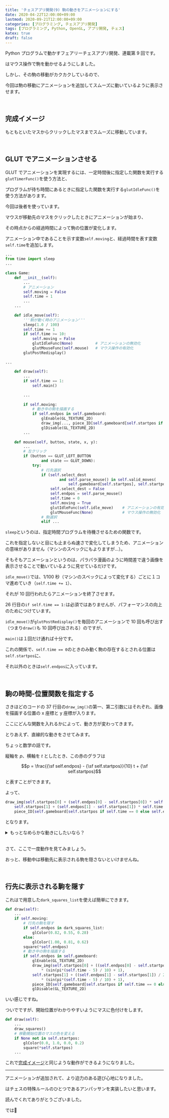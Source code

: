 ```yaml
---
title: 'チェスアプリ開発(9) 駒の動きをアニメーションにする'
date: 2020-04-22T12:00:00+09:00
lastmod: 2020-09-21T12:00:00+09:00
categories: [プログラミング, チェスアプリ開発]
tags: [プログラミング, Python, OpenGL, アプリ開発, チェス]
katex: true
draft: false
---
```


Python プログラムで動かすフェアリーチェスアプリ開発、連載第 9 回です。

<pstlk label="前回" to="chess-app-devel-8" />はマウス操作で駒を動かせるようにしました。

しかし、その駒の移動がカクカクしているので、

今回は駒の移動にアニメーションを追加してスムーズに動いているように表示させます。

<!--more-->

<br/>

## 完成イメージ

<postimage src="goal" ext="gif" alt="完成図" />

もともといたマスからクリックしたマスまでスムーズに移動しています。

<br/>

## GLUT でアニメーションさせる

GLUT でアニメーションを実現するには、一定時間後に指定した関数を実行する`glutTimerFunc()`を使う方法と、

プログラムが待ち時間にあるときに指定した関数を実行する`glutIdleFunc()`を使う方法があります。

今回は後者を使っています。

マウスが移動先のマスをクリックしたときにアニメーションが始まり、

その時点からの経過時間によって駒の位置が変化します。

アニメーション中であることを示す変数`self.moving`と、経過時間を表す変数`self.time`を追加します。

```py name=main.py hl_lines=2,8,9,10,14-22,28,33-38,53-56
...
from time import sleep
...
　
class Game:
    def __init__(self):
        ...
        # アニメーション
        self.moving = False
        self.time = 1
        ...
    ...
　
    def idle_move(self):
        '''駒が動く時のアニメーション'''
        sleep(1.0 / 100)
        self.time += 1
        if self.time >= 10:
            self.moving = False
            glutIdleFunc(None)          # アニメーションの無効化
            glutMouseFunc(self.mouse)   # マウス操作の有効化
        glutPostRedisplay()
　
...
　
    def draw(self):
        ...
        if self.time == 1:
            self.main()
　
        ...
　
        if self.moving:
            # 動き中の駒を描画する
            if self.endpos in self.gameboard:
                glEnable(GL_TEXTURE_2D)
                draw_img(..., piece_ID[self.gameboard[self.startpos if self.time == 0 else self.endpos].name])
                glDisable(GL_TEXTURE_2D)
        ...
　
    def mouse(self, button, state, x, y):
        ...
        # 左クリック
        if (button == GLUT_LEFT_BUTTON
                and state == GLUT_DOWN):
            try:
                # 行先選択
                if (self.select_dest
                        and self.parse_mouse() in self.valid_moves(
                            self.gameboard[self.startpos], self.startpos, self.gameboard)):
                    self.select_dest = False
                    self.endpos = self.parse_mouse()
                    self.time = 0
                    self.moving = True
                    glutIdleFunc(self.idle_move)    # アニメーションの有効化
                    glutMouseFunc(None)             # マウス操作の無効化
                # 駒選択
                elif ...
```

`sleep`というのは、指定時間プログラムを待機させるための関数です。

これを指定しないと目にも止まらぬ速さで変化してしまうため、アニメーションの意味がありません（マシンのスペックにもよりますが…）。

そもそもアニメーションというのは、パラパラ漫画のように時間差で違う画像を表示させることで動いているように見せているだけです。

`idle_move()`では、1/100 秒（マシンのスペックによって変化する）ごとに１コマ進めていき（`self.time += 1`）、

それが 10 回行われたらアニメーションを終了させます。

26 行目の`if self.time == 1:`は必須ではありませんが、パフォーマンスの向上のためにつけています。

`idle_move()`が`glutPostRedisplay()`を毎回のアニメーションで 10 回も呼び出す（つまり`draw()`も 10 回呼び出される）のですが、

`main()`は１回だけ通れば十分です。

これの関係で、`self.time == 0`のときのみ動く駒の存在するとされる位置は`self.startpos`に、

それ以外のときは`self.endpos`に入っています。

<br/>

## 駒の時間-位置関数を指定する

さきほどのコードの 37 行目の`draw_img()`の第一、第二引数にはそれぞれ、画像を描画する位置の x 座標と y 座標が入ります。

ここにどんな関数を入れるかによって、動き方が変わってきます。

とりあえず、直線的な動きをさせてみます。

<postimage src="linear-interpolation" ext="png" alt="直線による補間" />

ちょっと数学の話です。

縦軸を $p$、横軸を $t$ としたとき、この赤のグラフは

$$p = \frac{{\sf self.endpos} - {\sf self.startpos}}{10} t + {\sf self.startpos}$$

と表すことができます。

よって、

```py
draw_img(self.startpos[0] + (self.endpos[0] - self.startpos[0]) * self.time / 10,
    self.startpos[1] + (self.endpos[1] - self.startpos[1]) * self.time / 10,
    piece_ID[self.gameboard[self.startpos if self.time == 0 else self.endpos].name])
```

となります。

<details>
<summary>もっとなめらかな動きにしたいなら？</summary>

<br/>

直線的な補間の場合、動き始めから終わりまでつねに同じ速さです。

正弦曲線（サインカーブ）を用いて、動き始めと終わりは減速させるようなもっとなめらかな動きをさせることができます。

<postimage src="sin-curve-interpolation" ext="png" alt="正弦曲線による補間" />

コードを導くには、しっかりとした（高校レベルぐらいの）数学の計算をやらなければならなりません。

（でも決してこの計算ができなければいけないわけではありません！）

正弦曲線 $y = \sin x$ のグラフを拡大縮小・平行移動して、この赤いグラフに重なるようにします。

$y = \sin x$ のグラフは２点 $\left(-\frac{\pi}{2}, -1 \right), \left(\frac{\pi}{2}, 1 \right)$ を通ります。

この２点が変形後に $(0, {\sf self.startpos}), (10, {\sf self.endpos})$ に重なるようにします。

<br/>

まず、拡大縮小操作をして幅と高さを合わせます。

幅が $\frac{\pi}{2} - \left(-\frac{\pi}{2} \right) = \pi$ だったのを $10$ にするので、$x$ 軸方向に $\frac{10}{\pi}$ 倍に拡大して

$$y = \sin \left(\frac{\pi}{10} x \right)$$

高さが $1 - (-1) = 2$ だったのを ${\sf self.endpos} - {\sf self.startpos}$ にするので、

$y$ 軸方向に $\frac{{\sf self.endpos} - {\sf self.startpos}}{2}$ 倍に拡大して

$$y = \frac{{\sf self.endpos} - {\sf self.startpos}}{2} \sin \left(\frac{\pi}{10} x \right)$$

あとは平行移動をします。

今の変形で点 $\left(-\frac{\pi}{2}, -1 \right)$ が

点 $\left(-5, -\frac{{\sf self.endpos} - {\sf self.startpos}}{2} \right)$ に移ったので、

これが点 $(0, {\sf self.startpos})$ に来るようにします。

$x$ 軸方向に $5, y$ 軸方向に

${\sf self.startpos} + \frac{{\sf self.endpos} - {\sf self.startpos}}{2}$ だけ平行移動して

$$
\begin{aligned}
    y &= \frac{{\sf self.endpos} - {\sf self.startpos}}{2} \sin \left(\frac{\pi}{10} (x - 5) \right) \\\\ 
    &\ \ \ \ + {\sf self.startpos} + \frac{{\sf self.endpos} - {\sf self.startpos}}{2} \\\\ 
    &= {\sf self.startpos} + \frac{{\sf self.endpos} - {\sf self.startpos}}{2} \left(\sin \left(\frac{\pi}{10} (x - 5) \right) + 1 \right)
\end{aligned}
$$

これで式は出来上がりました。

これをコードに書くと

```py
draw_img(self.startpos[0] + ((self.endpos[0] - self.startpos[0]) / 2)
        * (sin(pi*(self.time - 5) / 10) + 1),
    self.startpos[1] + ((self.endpos[1] - self.startpos[1]) / 2)
        * (sin(pi*(self.time - 5) / 10) + 1),
    piece_ID[self.gameboard[self.startpos if self.time == 0 else self.endpos].name])
```

この場合`from math import pi, sin`が必要になります。

同様に計算ができれば他の曲線によって補間することもできます。

</details>

<br/>

さて、ここで一度動作を見てみましょう。

<postimage src="before-masking" ext="gif" alt="駒ダブル" />

おっと、移動中は移動先に表示される駒を隠さないといけませんね。

<br/>

## 行先に表示される駒を隠す

これは<pstlk label="第６回" to="chess-app-devel-6" />で用意した`dark_squares_list`を使えば簡単にできます。

```py name=main.py hl_lines=4-9
def draw(self):
    ...
    if self.moving:
        # 行先の駒を隠す
        if self.endpos in dark_squares_list:
            glColor(0.82, 0.55, 0.28)
        else:
            glColor(1.00, 0.81, 0.62)
        square(*self.endpos)
        # 動き中の駒を描画する
        if self.endpos in self.gameboard:
            glEnable(GL_TEXTURE_2D)
            draw_img(self.startpos[0] + ((self.endpos[0] - self.startpos[0]) / 2)
                * (sin(pi*(self.time - 5) / 10) + 1),
            self.startpos[1] + ((self.endpos[1] - self.startpos[1]) / 2)
                * (sin(pi*(self.time - 5) / 10) + 1),
            piece_ID[self.gameboard[self.startpos if self.time == 0 else self.endpos].name])
            glDisable(GL_TEXTURE_2D)
```

<postimage src="after-masking" ext="gif" alt="マスク後" />

いい感じですね。

ついでですが、開始位置がわかりやすいようにマスに色付けをします。

```py name=main.py hl_lines=4-7
def draw(self):
    ...
    draw_squares()
    # 移動開始位置のマスの色を変える
    if None not in self.startpos:
        glColor(0.0, 1.0, 0.0, 0.2)
        square(*self.startpos)
    ...
```

これで[完成イメージ](#完成イメージ)と同じような動作ができるようになりました。

---

アニメーションが追加されて、より迫力のある遊び心地になりました。

<pstlk label="次回" to="chess-app-devel-10" />はチェスの特殊ルールのひとつであるアンパッサンを実装したいと思います。

読んでくれてありがとうございました。

では👋
